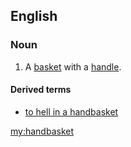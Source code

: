 ==English==

===Noun===
{{en-noun}}

#A [[basket]] with a [[handle]].

====Derived terms====
* [[to hell in a handbasket]]

[[my:handbasket]]